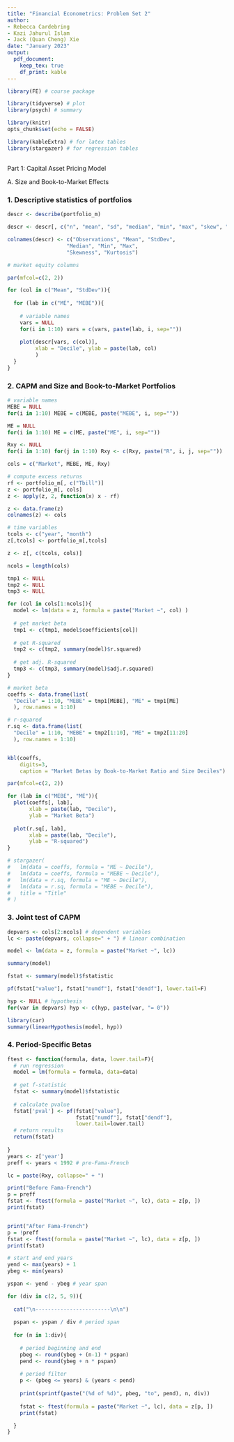 ---
title: "Financial Econometrics: Problem Set 2"
author:
- Rebecca Cardebring
- Kazi Jahurul Islam
- Jack (Quan Cheng) Xie
date: "January 2023"
output:
  pdf_document:
    keep_tex: true
    df_print: kable
---

```{r setup, include=FALSE}
library(FE) # course package

library(tidyverse) # plot
library(psych) # summary

library(knitr)
opts_chunk$set(echo = FALSE)

library(kableExtra) # for latex tables
library(stargazer) # for regression tables
```

## 

Part 1: Capital Asset Pricing Model

A. Size and Book-to-Market Effects

### 1. Descriptive statistics of portfolios

```{r}

descr <- describe(portfolio_m)

descr <- descr[, c("n", "mean", "sd", "median", "min", "max", "skew", "kurtosis")]

colnames(descr) <- c("Observations", "Mean", "StdDev",
                   "Median", "Min", "Max",
                   "Skewness", "Kurtosis")

```

```{r}

# market equity columns

par(mfcol=c(2, 2))

for (col in c("Mean", "StdDev")){
  
  for (lab in c("ME", "MEBE")){
    
    # variable names
    vars = NULL
    for(i in 1:10) vars = c(vars, paste(lab, i, sep=""))
    
    plot(descr[vars, c(col)],
         xlab = "Decile", ylab = paste(lab, col)
         )
  }
}
```

### 2. CAPM and Size and Book-to-Market Portfolios

```{r}

# variable names
MEBE = NULL
for(i in 1:10) MEBE = c(MEBE, paste("MEBE", i, sep=""))

ME = NULL
for(i in 1:10) ME = c(ME, paste("ME", i, sep=""))

Rxy <- NULL
for(i in 1:10) for(j in 1:10) Rxy <- c(Rxy, paste("R", i, j, sep=""))

cols = c("Market", MEBE, ME, Rxy)

# compute excess returns
rf <- portfolio_m[, c("Tbill")]
z <- portfolio_m[, cols]
z <- apply(z, 2, function(x) x - rf)

z <- data.frame(z)
colnames(z) <- cols

# time variables
tcols <- c("year", "month")
z[,tcols] <- portfolio_m[,tcols]

z <- z[, c(tcols, cols)]

ncols = length(cols)

tmp1 <- NULL
tmp2 <- NULL
tmp3 <- NULL

for (col in cols[1:ncols]){
  model <- lm(data = z, formula = paste("Market ~", col) )
  
  # get market beta
  tmp1 <- c(tmp1, model$coefficients[col])
  
  # get R-squared
  tmp2 <- c(tmp2, summary(model)$r.squared)
  
  # get adj. R-squared
  tmp3 <- c(tmp3, summary(model)$adj.r.squared)
}

# market beta
coeffs <- data.frame(list(
  "Decile" = 1:10, "MEBE" = tmp1[MEBE], "ME" = tmp1[ME]
  ), row.names = 1:10)

# r-squared
r.sq <- data.frame(list(
  "Decile" = 1:10, "MEBE" = tmp2[1:10], "ME" = tmp2[11:20]
  ), row.names = 1:10)


kbl(coeffs,
    digits=3,
    caption = "Market Betas by Book-to-Market Ratio and Size Deciles")

par(mfcol=c(2, 2))

for (lab in c("MEBE", "ME")){
  plot(coeffs[, lab],
       xlab = paste(lab, "Decile"),
       ylab = "Market Beta")
  
  plot(r.sq[, lab],
       xlab = paste(lab, "Decile"),
       ylab = "R-squared")
}
```

```{r}
  
# stargazer(
#   lm(data = coeffs, formula = "ME ~ Decile"),
#   lm(data = coeffs, formula = "MEBE ~ Decile"),
#   lm(data = r.sq, formula = "ME ~ Decile"),
#   lm(data = r.sq, formula = "MEBE ~ Decile"),
#   title = "Title"
# )
```

### 3. Joint test of CAPM

```{r}

depvars <- cols[2:ncols] # dependent variables
lc <- paste(depvars, collapse=" + ") # linear combination

model <- lm(data = z, formula = paste("Market ~", lc))

summary(model)

fstat <- summary(model)$fstatistic

pf(fstat["value"], fstat["numdf"], fstat["dendf"], lower.tail=F)
```

```{r}
hyp <- NULL # hypothesis
for(var in depvars) hyp <- c(hyp, paste(var, "= 0"))

library(car)
summary(linearHypothesis(model, hyp))
```

### 4. Period-Specific Betas

```{r}


ftest <- function(formula, data, lower.tail=F){
  # run regression
  model = lm(formula = formula, data=data)
  
  # get f-statistic
  fstat <- summary(model)$fstatistic
  
  # calculate pvalue
  fstat['pval'] <- pf(fstat["value"],
                      fstat["numdf"], fstat["dendf"],
                      lower.tail=lower.tail)
  # return results
  return(fstat)
  
}
years <- z['year']
preff <- years < 1992 # pre-Fama-French

lc = paste(Rxy, collapse=" + ")

print("Before Fama-French")
p = preff
fstat <- ftest(formula = paste("Market ~", lc), data = z[p, ])
print(fstat)


print("After Fama-French")
p = !preff
fstat <- ftest(formula = paste("Market ~", lc), data = z[p, ])
print(fstat)

# start and end years
yend <- max(years) + 1
ybeg <- min(years)

yspan <- yend - ybeg # year span

for (div in c(2, 5, 9)){
  
  cat("\n------------------------\n\n")
  
  pspan <- yspan / div # period span
  
  for (n in 1:div){
    
    # period beginning and end
    pbeg <- round(ybeg + (n-1) * pspan)
    pend <- round(ybeg + n * pspan)
    
    # period filter
    p <- (pbeg <= years) & (years < pend)
    
    print(sprintf(paste("(%d of %d)", pbeg, "to", pend), n, div))
    
    fstat <- ftest(formula = paste("Market ~", lc), data = z[p, ])
    print(fstat)

  }
}


```

```{r}

```
